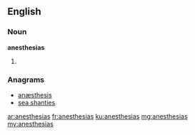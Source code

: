 ==English==

===Noun===
'''anesthesias'''

# {{plural of|anesthesia}}

===Anagrams===
* [[anæsthesis#English|anæsthesis]]
* [[sea shanties#English|sea shanties]]

[[ar:anesthesias]]
[[fr:anesthesias]]
[[ku:anesthesias]]
[[mg:anesthesias]]
[[my:anesthesias]]